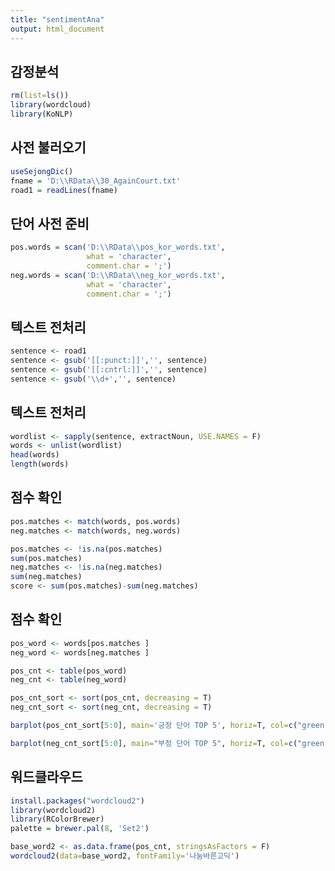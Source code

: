 ```yaml
---
title: "sentimentAna"
output: html_document
---
```

## 감정분석

```r
rm(list=ls())
library(wordcloud)
library(KoNLP)
```

## 사전 불러오기

```r
useSejongDic()
fname = 'D:\\RData\\30_AgainCourt.txt'
road1 = readLines(fname)
```

## 단어 사전 준비

```r
pos.words = scan('D:\\RData\\pos_kor_words.txt',
                 what = 'character',
                 comment.char = ';')
neg.words = scan('D:\\RData\\neg_kor_words.txt',
                 what = 'character',
                 comment.char = ';')
```

## 텍스트 전처리
```r
sentence <- road1
sentence <- gsub('[[:punct:]]','', sentence)
sentence <- gsub('[[:cntrl:]]','', sentence)
sentence <- gsub('\\d+','', sentence)

```
## 텍스트 전처리

```r
wordlist <- sapply(sentence, extractNoun, USE.NAMES = F)
words <- unlist(wordlist)
head(words)
length(words)
```

## 점수 확인

```r
pos.matches <- match(words, pos.words)
neg.matches <- match(words, neg.words)

pos.matches <- !is.na(pos.matches)
sum(pos.matches)
neg.matches <- !is.na(neg.matches)
sum(neg.matches)
score <- sum(pos.matches)-sum(neg.matches)
```

## 점수 확인

```r
pos_word <- words[pos.matches ]
neg_word <- words[neg.matches ]

pos_cnt <- table(pos_word)
neg_cnt <- table(neg_word)

pos_cnt_sort <- sort(pos_cnt, decreasing = T)
neg_cnt_sort <- sort(neg_cnt, decreasing = T)

barplot(pos_cnt_sort[5:0], main='긍정 단어 TOP 5', horiz=T, col=c("green", "blue", "yellow"))

barplot(neg_cnt_sort[5:0], main="부정 단어 TOP 5", horiz=T, col=c("green", "blue", "yellow"))

```
## 워드클라우드

```r
install.packages("wordcloud2")
library(wordcloud2)
library(RColorBrewer)
palette = brewer.pal(8, 'Set2')

base_word2 <- as.data.frame(pos_cnt, stringsAsFactors = F)
wordcloud2(data=base_word2, fontFamily='나눔바른고딕')
```


